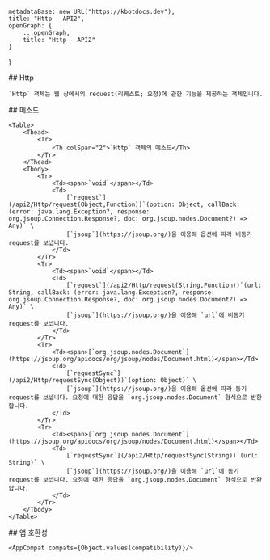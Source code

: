 
    metadataBase: new URL("https://kbotdocs.dev"),
    title: "Http - API2",
    openGraph: {
        ...openGraph,
        title: "Http - API2"
    }
}

<Section>
    ## Http

    `Http` 객체는 웹 상에서의 request(리퀘스트; 요청)에 관한 기능을 제공하는 객체입니다.
</Section>
<Section>
    ## 메소드

    <Table>
        <Thead>
            <Tr>
                <Th colSpan="2">`Http` 객체의 메소드</Th>
            </Tr>
        </Thead>
        <Tbody>
            <Tr>
                <Td><span>`void`</span></Td>
                <Td>
                    [`request`](/api2/Http/request(Object,Function))`(option: Object, callBack: (error: java.lang.Exception?, response: org.jsoup.Connection.Response?, doc: org.jsoup.nodes.Document?) => Any)` \
                    [`jsoup`](https://jsoup.org/)을 이용해 옵션에 따라 비동기 request를 보냅니다.
                </Td>
            </Tr>
            <Tr>
                <Td><span>`void`</span></Td>
                <Td>
                    [`request`](/api2/Http/request(String,Function))`(url: String, callBack: (error: java.lang.Exception?, response: org.jsoup.Connection.Response?, doc: org.jsoup.nodes.Document?) => Any)` \
                    [`jsoup`](https://jsoup.org/)을 이용해 `url`에 비동기 request를 보냅니다.
                </Td>
            </Tr>
            <Tr>
                <Td><span>[`org.jsoup.nodes.Document`](https://jsoup.org/apidocs/org/jsoup/nodes/Document.html)</span></Td>
                <Td>
                    [`requestSync`](/api2/Http/requestSync(Object))`(option: Object)` \
                    [`jsoup`](https://jsoup.org/)을 이용해 옵션에 따라 동기 request를 보냅니다. 요청에 대한 응답을 `org.jsoup.nodes.Document` 형식으로 반환합니다.
                </Td>
            </Tr>
            <Tr>
                <Td><span>[`org.jsoup.nodes.Document`](https://jsoup.org/apidocs/org/jsoup/nodes/Document.html)</span></Td>
                <Td>
                    [`requestSync`](/api2/Http/requestSync(String))`(url: String)` \
                    [`jsoup`](https://jsoup.org/)을 이용해 `url`에 동기 request를 보냅니다. 요청에 대한 응답을 `org.jsoup.nodes.Document` 형식으로 반환합니다.
                </Td>
            </Tr>
        </Tbody>
    </Table>
</Section>
<Section>
    ## 앱 호환성

    <AppCompat compats={Object.values(compatibility)}/>
</Section>